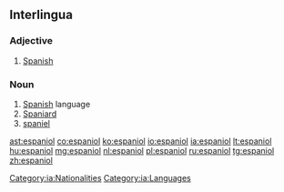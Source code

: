 ==Interlingua==

===Adjective===
{{head|ia|adjective}}

# [[Spanish]]

===Noun===
{{head|ia|noun}}

# [[Spanish]] language
# [[Spaniard]]
# [[spaniel]]

[[Category:ia:Nationalities]]
[[Category:ia:Languages]]

[[ast:espaniol]]
[[co:espaniol]]
[[ko:espaniol]]
[[io:espaniol]]
[[ia:espaniol]]
[[lt:espaniol]]
[[hu:espaniol]]
[[mg:espaniol]]
[[nl:espaniol]]
[[pl:espaniol]]
[[ru:espaniol]]
[[tg:espaniol]]
[[zh:espaniol]]
